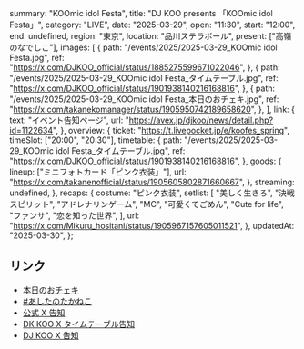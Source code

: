   summary: "KOOmic idol Festa",
  title: "DJ KOO presents 「KOOmic idol Festa」",
  category: "LIVE",
  date: "2025-03-29",
  open: "11:30",
  start: "12:00",
  end: undefined,
  region: "東京",
  location: "品川ステラボール",
  present: ["高嶺のなでしこ"],
  images: [
    {
      path: "/events/2025/2025-03-29_KOOmic idol Festa.jpg",
      ref: "https://x.com/DJKOO_official/status/1885275599671022046",
    },
    {
      path: "/events/2025/2025-03-29_KOOmic idol Festa_タイムテーブル.jpg",
      ref: "https://x.com/DJKOO_official/status/1901938140216168816",
    },
    {
      path: "/events/2025/2025-03-29_KOOmic idol Festa_本日のおチェキ.jpg",
      ref: "https://x.com/takanekomanager/status/1905950742189658620",
    },
  ],
  link: {
    text: "イベント告知ページ",
    url: "https://avex.jp/djkoo/news/detail.php?id=1122634",
  },
  overview: {
    ticket: "https://t.livepocket.jp/e/koofes_spring",
    timeSlot: ["20:00", "20:30"],
    timetable: {
      path: "/events/2025/2025-03-29_KOOmic idol Festa_タイムテーブル.jpg",
      ref: "https://x.com/DJKOO_official/status/1901938140216168816",
    },
    goods: {
      lineup: ["ミニフォトカード「ピンク衣装」"],
      url: "https://x.com/takanenofficial/status/1905605802871660667",
    },
    streaming: undefined,
  },
  recaps: {
    costume: "ピンク衣装",
    setlist: [
      "美しく生きろ",
      "決戦スピリット",
      "アドレナリンゲーム",
      "MC",
      "可愛くてごめん",
      "Cute for life",
      "ファンサ",
      "恋を知った世界",
    ],
    url: "https://x.com/Mikuru_hositani/status/1905967157605011521",
  },
  updatedAt: "2025-03-30",
};

## リンク

- [本日のおチェキ](https://x.com/takanekomanager/status/1905950742189658620)
- [#あしたのたかねこ](https://x.com/takanenofficial/status/1905605802871660667)
- [公式 X 告知](https://x.com/takanenofficial/status/1885334785775853578)
- [DK KOO X タイムテーブル告知](https://x.com/DJKOO_official/status/1901938140216168816)
- [DJ KOO X 告知](https://x.com/DJKOO_official/status/1885275599671022046)
